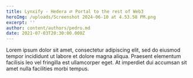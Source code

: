 ```yaml
---
title: Lynxify - Hedera ⮂ Portal to the rest of Web3
heroImg: /uploads/Screenshot 2024-06-10 at 4.53.58 PM.png
excerpt: ''
author: content/authors/pedro.md
date: 2021-07-03T20:30:00.000Z
---
```


Lorem ipsum dolor sit amet, consectetur adipiscing elit, sed do eiusmod tempor incididunt ut labore et dolore magna aliqua. Praesent elementum facilisis leo vel fringilla est ullamcorper eget. At imperdiet dui accumsan sit amet nulla facilities morbi tempus.
